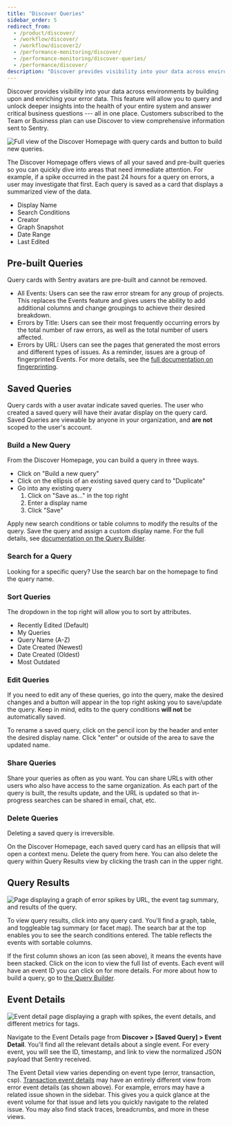```yaml
---
title: "Discover Queries"
sidebar_order: 5
redirect_from:
  - /product/discover/
  - /workflow/discover/
  - /workflow/discover2/
  - /performance-monitoring/discover/
  - /performance-monitoring/discover-queries/
  - /performance/discover/
description: "Discover provides visibility into your data across environments by building upon and enriching your error data. This feature will allow you to query and unlock deeper insights into the health of your entire system and answer critical business questions --- all in one place."
---
```


Discover provides visibility into your data across environments by building upon and enriching your error data. This feature will allow you to query and unlock deeper insights into the health of your entire system and answer critical business questions --- all in one place. Customers subscribed to the Team or Business plan can use Discover to view comprehensive information sent to Sentry.

![Full view of the Discover Homepage with query cards and button to build new queries.](./discover-homepage.png)

The Discover Homepage offers views of all your saved and pre-built queries so you can quickly dive into areas that need immediate attention. For example, if a spike occurred in the past 24 hours for a query on errors, a user may investigate that first. Each query is saved as a card that displays a summarized view of the data.

- Display Name
- Search Conditions
- Creator
- Graph Snapshot
- Date Range
- Last Edited

## Pre-built Queries

Query cards with Sentry avatars are pre-built and cannot be removed.

- All Events: Users can see the raw error stream for any group of projects. This replaces the Events feature and gives users the ability to add additional columns and change groupings to achieve their desired breakdown.
- Errors by Title: Users can see their most frequently occurring errors by the total number of raw errors, as well as the total number of users affected.
- Errors by URL: Users can see the pages that generated the most errors and different types of issues. As a reminder, issues are a group of fingerprinted Events. For more details, see the [full documentation on fingerprinting](/platform-redirect/?next=/data-management/event-grouping/).

## Saved Queries

Query cards with a user avatar indicate saved queries. The user who created a saved query will have their avatar display on the query card. Saved Queries are viewable by anyone in your organization, and **are not** scoped to the user's account.

### Build a New Query

From the Discover Homepage, you can build a query in three ways.

- Click on "Build a new query"
- Click on the ellipsis of an existing saved query card to "Duplicate"
- Go into any existing query
  1. Click on "Save as..." in the top right
  2. Enter a display name
  3. Click "Save"

Apply new search conditions or table columns to modify the results of the query. Save the query and assign a custom display name. For the full details, see [documentation on the Query Builder](/product/discover-queries/query-builder/).

### Search for a Query

Looking for a specific query? Use the search bar on the homepage to find the query name.

### Sort Queries

The dropdown in the top right will allow you to sort by attributes.

- Recently Edited (Default)
- My Queries
- Query Name (A-Z)
- Date Created (Newest)
- Date Created (Oldest)
- Most Outdated

### Edit Queries

If you need to edit any of these queries, go into the query, make the desired changes and a button will appear in the top right asking you to save/update the query. Keep in mind, edits to the query conditions **will not** be automatically saved.

To rename a saved query, click on the pencil icon by the header and enter the desired display name. Click "enter" or outside of the area to save the updated name.

### Share Queries

Share your queries as often as you want. You can share URLs with other users who also have access to the same organization. As each part of the query is built, the results update, and the URL is updated so that in-progress searches can be shared in email, chat, etc.

### Delete Queries

<Alert>Deleting a saved query is irreversible.</Alert>

On the Discover Homepage, each saved query card has an ellipsis that will open a context menu. Delete the query from here. You can also delete the query within Query Results view by clicking the trash can in the upper right.

## Query Results

![Page displaying a graph of error spikes by URL, the event tag summary, and results of the query.](./discover-results.png)

To view query results, click into any query card. You'll find a graph, table, and toggleable tag summary (or facet map). The search bar at the top enables you to see the search conditions entered. The table reflects the events with sortable columns.

If the first column shows an icon (as seen above), it means the events have been stacked. Click on the icon to view the full list of events. Each event will have an event ID you can click on for more details. For more about how to build a query, go to [the Query Builder](/product/discover-queries/query-builder/).

## Event Details

![Event detail page displaying a graph with spikes, the event details, and different metrics for tags.](./discover-event-details.png)

Navigate to the Event Details page from **Discover > [Saved Query] > Event Detail**. You'll find all the relevant details about a single event. For every event, you will see the ID, timestamp, and link to view the normalized JSON payload that Sentry received.

The Event Detail view varies depending on event type (error, transaction, csp). [Transaction event details](/product/performance/event-detail/) may have an entirely different view from error event details (as shown above). For example, errors may have a related issue shown in the sidebar. This gives you a quick glance at the event volume for that issue and lets you quickly navigate to the related issue. You may also find stack traces, breadcrumbs, and more in these views.
